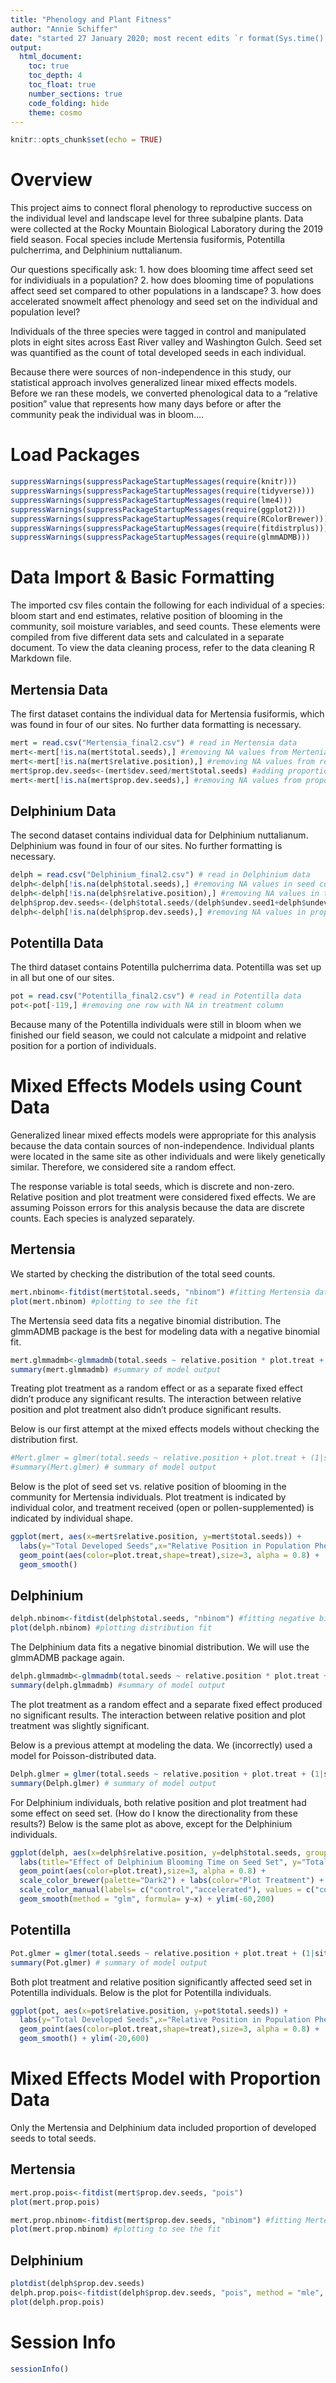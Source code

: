 ```yaml
---
title: "Phenology and Plant Fitness"
author: "Annie Schiffer"
date: "started 27 January 2020; most recent edits `r format(Sys.time(), '%d %B %Y')`"
output: 
  html_document:
    toc: true
    toc_depth: 4
    toc_float: true
    number_sections: true
    code_folding: hide
    theme: cosmo
---
```


```r
knitr::opts_chunk$set(echo = TRUE)
```

# Overview

This project aims to connect floral phenology to reproductive success on the individual level and landscape level for three subalpine plants. Data were collected at the Rocky Mountain Biological Laboratory during the 2019 field season. Focal species include Mertensia fusiformis, Potentilla pulcherrima, and Delphinium nuttalianum. 

Our questions specifically ask: 
  1. how does blooming time affect seed set for individiuals in a population?
  2. how does blooming time of populations affect seed set compared to other populations in a landscape?
  3. how does accelerated snowmelt affect phenology and seed set on the individual and population level?
  
Individuals of the three species were tagged in control and manipulated plots in eight sites across East River valley and Washington Gulch. Seed set was quantified as the count of total developed seeds in each individual. 

Because there were sources of non-independence in this study, our statistical approach involves generalized linear mixed effects models. Before we ran these models, we converted phenological data to a "relative position" value that represents how many days before or after the community peak the individual was in bloom....

# Load Packages

```r
suppressWarnings(suppressPackageStartupMessages(require(knitr)))
suppressWarnings(suppressPackageStartupMessages(require(tidyverse)))
suppressWarnings(suppressPackageStartupMessages(require(lme4)))
suppressWarnings(suppressPackageStartupMessages(require(ggplot2)))
suppressWarnings(suppressPackageStartupMessages(require(RColorBrewer)))
suppressWarnings(suppressPackageStartupMessages(require(fitdistrplus)))
suppressWarnings(suppressPackageStartupMessages(require(glmmADMB)))
```

# Data Import & Basic Formatting

The imported csv files contain the following for each individual of a species: bloom start and end estimates, relative position of blooming in the community, soil moisture variables, and seed counts. These elements were compiled from five different data sets and calculated in a separate document. To view the data cleaning process, refer to the data cleaning R Markdown file. 

## Mertensia Data

The first dataset contains the individual data for Mertensia fusiformis, which was found in four of our sites. No further data formatting is necessary.

```r
mert = read.csv("Mertensia_final2.csv") # read in Mertensia data
mert<-mert[!is.na(mert$total.seeds),] #removing NA values from Mertenia total seed column
mert<-mert[!is.na(mert$relative.position),] #removing NA values from relative position column
mert$prop.dev.seeds<-(mert$dev.seed/mert$total.seeds) #adding proportion of developed seeds
mert<-mert[!is.na(mert$prop.dev.seeds),] #removing NA values from proportion column
```

## Delphinium Data

The second dataset contains individual data for Delphinium nuttalianum. Delphinium was found in four of our sites. No further formatting is necessary. 

```r
delph = read.csv("Delphinium_final2.csv") # read in Delphinium data
delph<-delph[!is.na(delph$total.seeds),] #removing NA values in seed column
delph<-delph[!is.na(delph$relative.position),] #removing NA values in the relative position
delph$prop.dev.seeds<-(delph$total.seeds/(delph$undev.seed1+delph$undev.seed+delph$total.seeds)) #adding proportion of developed seeds
delph<-delph[!is.na(delph$prop.dev.seeds),] #removing NA values in proportion column
```

## Potentilla Data

The third dataset contains Potentilla pulcherrima data. Potentilla was set up in all but one of our sites. 

```r
pot = read.csv("Potentilla_final2.csv") # read in Potentilla data
pot<-pot[-119,] #removing one row with NA in treatment column
```

Because many of the Potentilla individuals were still in bloom when we finished our field season, we could not calculate a midpoint and relative position for a portion of individuals.

# Mixed Effects Models using Count Data

Generalized linear mixed effects models were appropriate for this analysis because the data contain sources of non-independence. Individual plants were located in the same site as other individuals and were likely genetically similar. Therefore, we considered site a random effect. 

The response variable is total seeds, which is discrete and non-zero. Relative position and plot treatment were considered fixed effects. We are assuming Poisson errors for this analysis because the data are discrete counts. Each species is analyzed separately. 

## Mertensia

We started by checking the distribution of the total seed counts.

```r
mert.nbinom<-fitdist(mert$total.seeds, "nbinom") #fitting Mertensia data to negative binomial distribution using fitdistplus
plot(mert.nbinom) #plotting to see the fit
```

The Mertensia seed data fits a negative binomial distribution. The glmmADMB package is the best for modeling data with a negative binomial fit.

```r
mert.glmmadmb<-glmmadmb(total.seeds ~ relative.position * plot.treat + (1|site), family = "nbinom2", data = mert) #Mertensia model for negative binomial data with glmmadmb package
summary(mert.glmmadmb) #summary of model output
```

Treating plot treatment as a random effect or as a separate fixed effect didn't produce any significant results. The interaction between relative position and plot treatment also didn't produce significant results.

Below is our first attempt at the mixed effects models without checking the distribution first.

```r
#Mert.glmer = glmer(total.seeds ~ relative.position + plot.treat + (1|site), family = poisson, data = mert, na.action = na.omit) # Mertensia mixed effects model from the lme4 package
#summary(Mert.glmer) # summary of model output
```

Below is the plot of seed set vs. relative position of blooming in the community for Mertensia individuals. Plot treatment is indicated by individual color, and treatment received (open or pollen-supplemented) is indicated by individual shape.

```r
ggplot(mert, aes(x=mert$relative.position, y=mert$total.seeds)) +
  labs(y="Total Developed Seeds",x="Relative Position in Population Phenology") +
  geom_point(aes(color=plot.treat,shape=treat),size=3, alpha = 0.8) +
  geom_smooth()
```

## Delphinium

```r
delph.nbinom<-fitdist(delph$total.seeds, "nbinom") #fitting negative binomial distribution using fitdistplus package
plot(delph.nbinom) #plotting distribution fit
```

The Delphinium data fits a negative binomial distribution. We will use the glmmADMB package again.

```r
delph.glmmadmb<-glmmadmb(total.seeds ~ relative.position * plot.treat + (1|site), family = "nbinom2", data = delph) #Delphinium model for negative binomial data with glmmadmb package
summary(delph.glmmadmb) #summary of model output
```

The plot treatment as a random effect and a separate fixed effect produced no significant results. The interaction between relative position and plot treatment was slightly significant.

Below is a previous attempt at modeling the data. We (incorrectly) used a model for Poisson-distributed data.

```r
Delph.glmer = glmer(total.seeds ~ relative.position + plot.treat + (1|site), family = poisson, data = delph, na.action = na.omit) # Delphinium mixed effects model from the lme4 package
summary(Delph.glmer) # summary of model output
```

For Delphinium individuals, both relative position and plot treatment had some effect on seed set. (How do I know the directionality from these results?) Below is the same plot as above, except for the Delphinium individuals.

```r
ggplot(delph, aes(x=delph$relative.position, y=delph$total.seeds, group=plot.treat)) +
  labs(title="Effect of Delphinium Blooming Time on Seed Set", y="Total Developed Seeds",x="Days Relative to Population Peak Bloom") +
  geom_point(aes(color=plot.treat),size=3, alpha = 0.8) +
  scale_color_brewer(palette="Dark2") + labs(color="Plot Treatment") +
  scale_color_manual(labels= c("control","accelerated"), values = c("control"="darkgreen","manip"="darkorange")) +
  geom_smooth(method = "glm", formula= y~x) + ylim(-60,200)
```

## Potentilla

```r
Pot.glmer = glmer(total.seeds ~ relative.position + plot.treat + (1|site), family = poisson, data = pot, na.action = na.omit) # Potentilla mixed effects model from the lme4 package
summary(Pot.glmer) # summary of model output
```

Both plot treatment and relative position significantly affected seed set in Potentilla individuals. Below is the plot for Potentilla individuals.

```r
ggplot(pot, aes(x=pot$relative.position, y=pot$total.seeds)) +
  labs(y="Total Developed Seeds",x="Relative Position in Population Phenology") +
  geom_point(aes(color=plot.treat,shape=treat),size=3, alpha = 0.8) +
  geom_smooth() + ylim(-20,600)
```

# Mixed Effects Model with Proportion Data

Only the Mertensia and Delphinium data included proportion of developed seeds to total seeds. 

## Mertensia

```r
mert.prop.pois<-fitdist(mert$prop.dev.seeds, "pois")
plot(mert.prop.pois)

mert.prop.nbinom<-fitdist(mert$prop.dev.seeds, "nbinom") #fitting Mertensia data to negative binomial distribution using fitdistplus
plot(mert.prop.nbinom) #plotting to see the fit
```


## Delphinium

```r
plotdist(delph$prop.dev.seeds)
delph.prop.pois<-fitdist(delph$prop.dev.seeds, "pois", method = "mle", start = )
plot(delph.prop.pois)
```

# Session Info

```r
sessionInfo()
```

